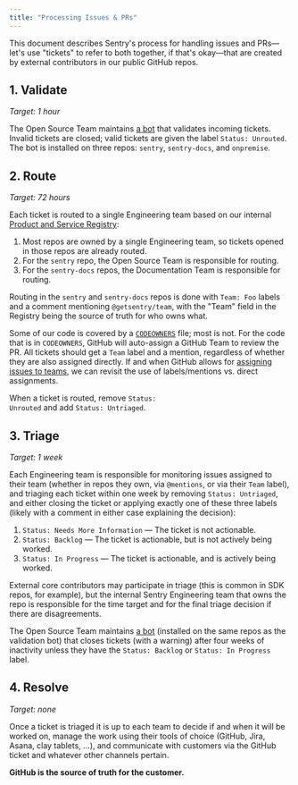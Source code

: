 ```yaml
---
title: "Processing Issues & PRs"
---
```


This document describes Sentry's process for handling issues and PRs—let's use "tickets" to refer to both together, if that's okay—that are created by external contributors in our public GitHub repos.

## 1. Validate

*Target: 1 hour*

The Open Source Team maintains [a bot](https://github.com/getsentry/.github/blob/main/.github/workflows/validate-new-issue.yml) that validates incoming tickets. Invalid tickets are closed; valid tickets are given the label `Status: Unrouted`. The bot is installed on three repos: `sentry`, `sentry-docs`, and `onpremise`.

## 2. Route

*Target: 72 hours*

Each ticket is routed to a single Engineering team based on our internal [Product and Service Registry](https://www.notion.so/Product-and-Service-Registry-f90c702816794dcaa7f81ef8e79e40ea):

1. Most repos are owned by a single Engineering team, so tickets opened in those repos are already routed.
2. For the `sentry` repo, the Open Source Team is responsible for routing.
3. For the `sentry-docs` repos, the Documentation Team is responsible for routing.

Routing in the `sentry` and `sentry-docs` repos is done with `Team: Foo` labels and a comment mentioning `@getsentry/team`, with the "Team" field in the Registry being the source of truth for who owns what.

Some of our code is covered by a [`CODEOWNERS`](https://docs.github.com/en/github/creating-cloning-and-archiving-repositories/about-code-owners) file; most is not. For the code that is in `CODEOWNERS`, GitHub will auto-assign a GitHub Team to review the PR. All tickets should get a `Team` label and a mention, regardless of whether they are also assigned directly. If and when GitHub allows for [assigning issues to teams](https://github.com/dear-github/dear-github/issues/170), we can revisit the use of labels/mentions vs. direct assignments.

<Alert level="warning">When a ticket is routed, remove <code>Status: Unrouted</code> and add <code>Status: Untriaged</code>.</Alert>

## 3. Triage

*Target: 1 week*

Each Engineering team is responsible for monitoring issues assigned to their team (whether in repos they own, via `@mentions`, or via their `Team` label), and triaging each ticket within one week by removing `Status: Untriaged`, and either closing the ticket or applying exactly one of these three labels (likely with a comment in either case explaining the decision):

1. `Status: Needs More Information` — The ticket is not actionable.
2. `Status: Backlog` — The ticket is actionable, but is not actively being worked.
3. `Status: In Progress` — The ticket is actionable, and is actively being worked.

External core contributors may participate in triage (this is common in SDK repos, for example), but the internal Sentry Engineering team that owns the repo is responsible for the time target and for the final triage decision if there are disagreements.

The Open Source Team maintains [a bot](https://github.com/getsentry/sentry/blob/master/.github/workflows/stale.yml) (installed on the same repos as the validation bot) that closes tickets (with a warning) after four weeks of inactivity unless they have the `Status: Backlog` or `Status: In Progress` label.

## 4. Resolve

*Target: none*

Once a ticket is triaged it is up to each team to decide if and when it will be worked on, manage the work using their tools of choice (GitHub, Jira, Asana, clay tablets, ...), and communicate with customers via the GitHub ticket and whatever other channels pertain.

**GitHub is the source of truth for the customer.**
